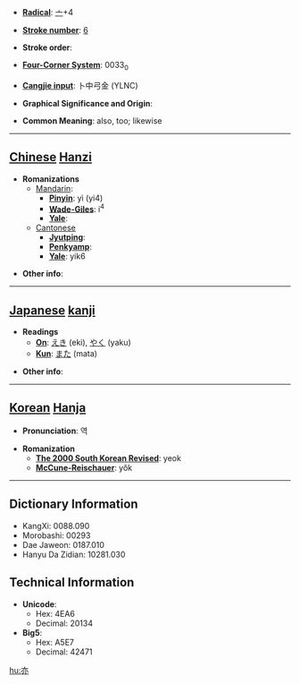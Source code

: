 * '''[[Wiktionary:Chinese radical index| Radical]]''': [[Wiktionary:Chinese radical index 亠|亠]]+4

* '''[[Wiktionary:Chinese total strokes index|Stroke number]]''': [[Wiktionary:Chinese total strokes index 6|6]]

* '''Stroke order''': 

* '''[[Wiktionary:Chinese four corner index|Four-Corner System]]''': 0033<sub>0</sub>

* '''[[Wiktionary:Chinese Cangjie index|Cangjie input]]''': 卜中弓金 (YLNC)

* '''Graphical Significance and Origin''': 

* '''Common Meaning''': also, too; likewise

----

== [[Chinese]] [[Hanzi]] ==

* '''Romanizations'''
** [[Mandarin]]:
*** '''[[Pinyin]]''': yì (yi4)
*** '''[[Wade-Giles]]''': i<sup>4</sup>
*** '''[[Yale]]''': 
**[[Cantonese]]
***'''[[Jyutping]]''':
***'''[[Penkyamp]]''': 
***'''[[Yale]]''': yik6

* '''Other info''': 

----

== [[Japanese]] [[kanji]] ==

* '''Readings'''
** '''[[On]]''': [[えき]] (eki), [[やく]] (yaku)
** '''[[Kun]]''': [[また]] (mata)

* '''Other info''':  

----

== [[Korean]] [[Hanja]] ==

* '''Pronunciation''': 역

* '''Romanization'''
** '''[[The 2000 South Korean Revised Romanization|The 2000 South Korean Revised]]''': yeok
** '''[[McCune-Reischauer]]''': yŏk

----

== Dictionary Information ==

* KangXi: 0088.090
* Morobashi: 00293
* Dae Jaweon: 0187.010
* Hanyu Da Zidian: 10281.030

== Technical Information ==

* '''Unicode''':
** Hex: 4EA6
** Decimal: 20134
* '''Big5''':
** Hex: A5E7
** Decimal: 42471

[[hu:亦]]